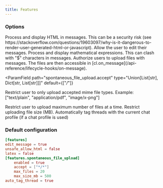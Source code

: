 ```yaml
---
title: Features
---
```


### Options

<ParamField path="unsafe_allow_html" type="bool" default={false}>
  Process and display HTML in messages. This can be a security risk (see
  https://stackoverflow.com/questions/19603097/why-is-it-dangerous-to-render-user-generated-html-or-javascript).
</ParamField>

<ParamField path="edit_message" type="bool" default={true}>
  Allow the user to edit their messages.
</ParamField>

<ParamField path="latex" type="bool" default={false}>
  Process and display mathematical expressions. This can clash with "$"
  characters in messages.
</ParamField>

<ParamField path="spontaneous_file_upload.enabled" type="bool" default={true}>
  Authorize users to upload files with messages. The files are then accessible
  in [cl.on_message](/api-reference/lifecycle-hooks/on-message).
</ParamField>

<ParamField
  path="spontaneous_file_upload.accept"
  type="Union[List[str], Dict[str, List[str]]]"
  default={["*/*"]}
>
  Restrict user to only upload accepted mime file types. Example: ["text/plain",
  "application/pdf", "image/x-png"]
</ParamField>

<ParamField path="spontaneous_file_upload.max_files" type="int" default={20}>
  Restrict user to upload maximum number of files at a time.
</ParamField>

<ParamField path="spontaneous_file_upload.max_size_mb" type="int" default={500}>
  Restrict uploading file size (MB).
</ParamField>

<ParamField path="auto_tag_thread" type="bool">
  Automatically tag threads with the current chat profile (if a chat profile is
  used)
</ParamField>

### Default configuration

```toml
[features]
edit_message = true
unsafe_allow_html = false
latex = false
[features.spontaneous_file_upload]
    enabled = true
    accept = ["*/*"]
    max_files = 20
    max_size_mb = 500
auto_tag_thread = true
```
